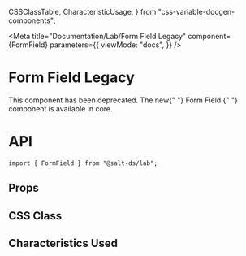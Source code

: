   CSSClassTable,
  CharacteristicUsage,
} from "css-variable-docgen-components";

<Meta
  title="Documentation/Lab/Form Field Legacy"
  component={FormField}
  parameters={{
    viewMode: "docs",
  }}
/>

# Form Field Legacy

<Banner status="warning">
  <BannerContent>
    This component has been deprecated. The new{" "}
    <Link href="https://storybook.saltdesignsystem.com/?path=/docs/documentation-core-form-field--page">
      Form Field
    </Link>{" "}
    component is available in core.
  </BannerContent>
</Banner>

# API

```
import { FormField } from "@salt-ds/lab";
```

## Props

<ArgsTable of={FormField} />

## CSS Class

<CSSClassTable of={FormField} />

## Characteristics Used

<CharacteristicUsage of={FormField} />
